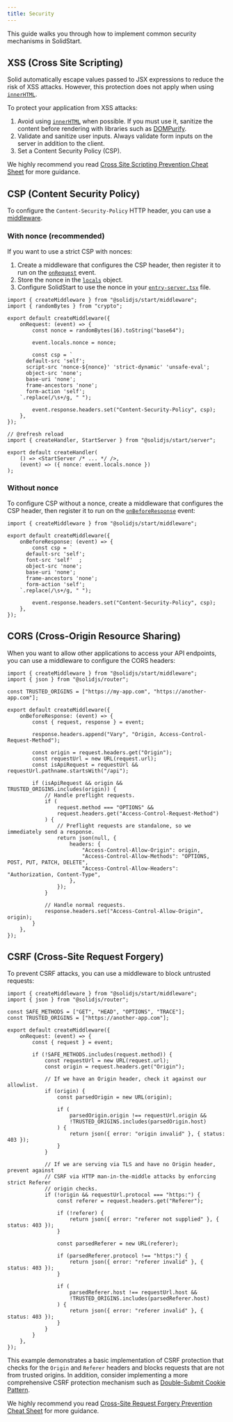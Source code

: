 ```yaml
---
title: Security
---
```


This guide walks you through how to implement common security mechanisms in SolidStart.

## XSS (Cross Site Scripting)

Solid automatically escape values passed to JSX expressions to reduce the risk of XSS attacks.
However, this protection does not apply when using [`innerHTML`](https://docs.solidjs.com/reference/jsx-attributes/innerhtml-or-textcontent#innerhtml-or-textcontent).

To protect your application from XSS attacks:

1. Avoid using [`innerHTML`](/reference/jsx-attributes/innerhtml-or-textcontent#innerhtml-or-textcontent) when possible.
   If you must use it, sanitize the content before rendering with libraries such as [DOMPurify](https://github.com/cure53/DOMPurify).
2. Validate and sanitize user inputs.
   Always validate form inputs on the server in addition to the client.
3. Set a Content Security Policy (CSP).

We highly recommend you read [Cross Site Scripting Prevention Cheat Sheet](https://cheatsheetseries.owasp.org/cheatsheets/Cross_Site_Scripting_Prevention_Cheat_Sheet.html) for more guidance.

## CSP (Content Security Policy)

To configure the `Content-Security-Policy` HTTP header, you can use a [middleware](/solid-start/advanced/middleware).

### With nonce (recommended)

If you want to use a strict CSP with nonces:

1. Create a middleware that configures the CSP header, then register it to run on the [`onRequest`](/solid-start/advanced/middleware#onrequest) event.
2. Store the nonce in the [`locals`](/solid-start/advanced/middleware#locals) object.
3. Configure SolidStart to use the nonce in your [`entry-server.tsx`](/solid-start/reference/entrypoints/entry-server) file.

<TabsCodeBlocks>
<div id="Middleware">

```tsx
import { createMiddleware } from "@solidjs/start/middleware";
import { randomBytes } from "crypto";

export default createMiddleware({
	onRequest: (event) => {
		const nonce = randomBytes(16).toString("base64");

		event.locals.nonce = nonce;

		const csp = `
      default-src 'self';
      script-src 'nonce-${nonce}' 'strict-dynamic' 'unsafe-eval';
      object-src 'none';
      base-uri 'none';
      frame-ancestors 'none';
      form-action 'self';
    `.replace(/\s+/g, " ");

		event.response.headers.set("Content-Security-Policy", csp);
	},
});
```

</div>
<div id="entry-server.tsx">

```tsx {6} title="src/entry-server.tsx"
// @refresh reload
import { createHandler, StartServer } from "@solidjs/start/server";

export default createHandler(
	() => <StartServer /* ... */ />,
	(event) => ({ nonce: event.locals.nonce })
);
```

</div>
</TabsCodeBlocks>

### Without nonce

To configure CSP without a nonce, create a middleware that configures the CSP header, then register it to run on the [`onBeforeResponse`](/solid-start/advanced/middleware#onbeforeresponse) event:

```tsx
import { createMiddleware } from "@solidjs/start/middleware";

export default createMiddleware({
	onBeforeResponse: (event) => {
		const csp = `
      default-src 'self';
      font-src 'self'  ;
      object-src 'none';
      base-uri 'none';
      frame-ancestors 'none';
      form-action 'self';
    `.replace(/\s+/g, " ");

		event.response.headers.set("Content-Security-Policy", csp);
	},
});
```

## CORS (Cross-Origin Resource Sharing)

When you want to allow other applications to access your API endpoints, you can use a middleware to configure the CORS headers:

```tsx
import { createMiddleware } from "@solidjs/start/middleware";
import { json } from "@solidjs/router";

const TRUSTED_ORIGINS = ["https://my-app.com", "https://another-app.com"];

export default createMiddleware({
	onBeforeResponse: (event) => {
		const { request, response } = event;

		response.headers.append("Vary", "Origin, Access-Control-Request-Method");

		const origin = request.headers.get("Origin");
		const requestUrl = new URL(request.url);
		const isApiRequest = requestUrl && requestUrl.pathname.startsWith("/api");

		if (isApiRequest && origin && TRUSTED_ORIGINS.includes(origin)) {
			// Handle preflight requests.
			if (
				request.method === "OPTIONS" &&
				request.headers.get("Access-Control-Request-Method")
			) {
				// Preflight requests are standalone, so we immediately send a response.
				return json(null, {
					headers: {
						"Access-Control-Allow-Origin": origin,
						"Access-Control-Allow-Methods": "OPTIONS, POST, PUT, PATCH, DELETE",
						"Access-Control-Allow-Headers": "Authorization, Content-Type",
					},
				});
			}

			// Handle normal requests.
			response.headers.set("Access-Control-Allow-Origin", origin);
		}
	},
});
```

## CSRF (Cross-Site Request Forgery)

To prevent CSRF attacks, you can use a middleware to block untrusted requests:

```tsx
import { createMiddleware } from "@solidjs/start/middleware";
import { json } from "@solidjs/router";

const SAFE_METHODS = ["GET", "HEAD", "OPTIONS", "TRACE"];
const TRUSTED_ORIGINS = ["https://another-app.com"];

export default createMiddleware({
	onRequest: (event) => {
		const { request } = event;

		if (!SAFE_METHODS.includes(request.method)) {
			const requestUrl = new URL(request.url);
			const origin = request.headers.get("Origin");

			// If we have an Origin header, check it against our allowlist.
			if (origin) {
				const parsedOrigin = new URL(origin);

				if (
					parsedOrigin.origin !== requestUrl.origin &&
					!TRUSTED_ORIGINS.includes(parsedOrigin.host)
				) {
					return json({ error: "origin invalid" }, { status: 403 });
				}
			}

			// If we are serving via TLS and have no Origin header, prevent against
			// CSRF via HTTP man-in-the-middle attacks by enforcing strict Referer
			// origin checks.
			if (!origin && requestUrl.protocol === "https:") {
				const referer = request.headers.get("Referer");

				if (!referer) {
					return json({ error: "referer not supplied" }, { status: 403 });
				}

				const parsedReferer = new URL(referer);

				if (parsedReferer.protocol !== "https:") {
					return json({ error: "referer invalid" }, { status: 403 });
				}

				if (
					parsedReferer.host !== requestUrl.host &&
					!TRUSTED_ORIGINS.includes(parsedReferer.host)
				) {
					return json({ error: "referer invalid" }, { status: 403 });
				}
			}
		}
	},
});
```

This example demonstrates a basic implementation of CSRF protection that checks for the `Origin` and `Referer` headers and blocks requests that are not from trusted origins.
In addition, consider implementing a more comprehensive CSRF protection mechanism such as [Double-Submit Cookie Pattern](https://cheatsheetseries.owasp.org/cheatsheets/Cross-Site_Request_Forgery_Prevention_Cheat_Sheet.html#alternative-using-a-double-submit-cookie-pattern).

We highly recommend you read [Cross-Site Request Forgery Prevention Cheat Sheet](https://cheatsheetseries.owasp.org/cheatsheets/Cross-Site_Request_Forgery_Prevention_Cheat_Sheet.html) for more guidance.

